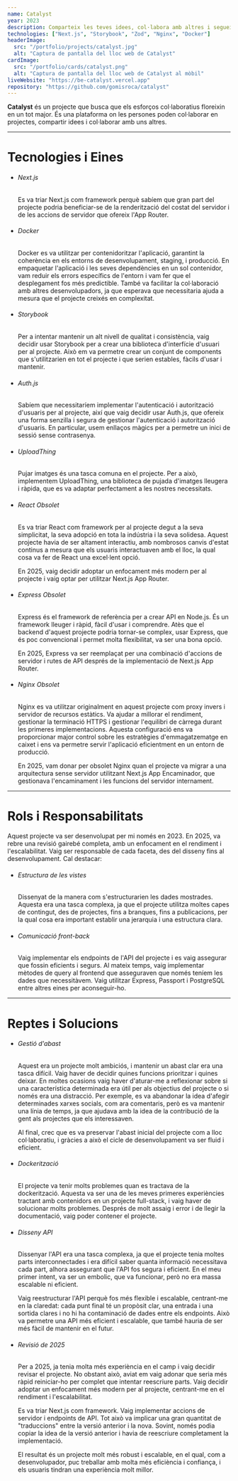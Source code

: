 ```yaml
---
name: Catalyst
year: 2023
description: Comparteix les teves idees, col·labora amb altres i segueix el que està passant.
technologies: ["Next.js", "Storybook", "Zod", "Nginx", "Docker"]
headerImage:
  src: "/portfolio/projects/catalyst.jpg"
  alt: "Captura de pantalla del lloc web de Catalyst"
cardImage:
  src: "/portfolio/cards/catalyst.png"
  alt: "Captura de pantalla del lloc web de Catalyst al mòbil"
liveWebsite: "https://be-catalyst.vercel.app"
repository: "https://github.com/gomisroca/catalyst"
---
```


<strong>Catalyst</strong> és un projecte que busca que els esforços
col·laboratius floreixin en un tot major. És una plataforma on les persones
poden col·laborar en projectes, compartir idees i col·laborar amb uns altres.

<hr />

<h1 class="text-2xl">Tecnologies i Eines</h1>
<ul>
  <li>
    <h6 className="text-lg font-semibold">Next.js</h6>
    <p>
      Es va triar Next.js com framework perquè sabíem que gran part del projecte
      podria beneficiar-se de la renderització del costat del servidor i de les
      accions de servidor que ofereix l'App Router.
    </p>
  </li>
  <li>
    <h6 className="text-lg font-semibold">Docker</h6>
    <p>
      Docker es va utilitzar per contenidoritzar l'aplicació, garantint la
      coherència en els entorns de desenvolupament, staging, i producció. En
      empaquetar l'aplicació i les seves dependències en un sol contenidor, vam
      reduir els errors específics de l'entorn i vam fer que el desplegament fos
      més predictible. També va facilitar la col·laboració amb altres
      desenvolupadors, ja que esperava que necessitaria ajuda a mesura que el
      projecte creixés en complexitat.
    </p>
  </li>
  <li>
    <h6 className="text-lg font-semibold">Storybook</h6>
    <p>
      Per a intentar mantenir un alt nivell de qualitat i consistència, vaig
      decidir usar Storybook per a crear una biblioteca d'interfície d'usuari
      per al projecte. Això em va permetre crear un conjunt de components que
      s'utilitzarien en tot el projecte i que serien estables, fàcils d'usar i
      mantenir.
    </p>
  </li>
  <li>
    <h6 className="text-lg font-semibold">Auth.js</h6>
    <p>
      Sabíem que necessitaríem implementar l'autenticació i autorització
      d'usuaris per al projecte, així que vaig decidir usar Auth.js, que ofereix
      una forma senzilla i segura de gestionar l'autenticació i autorització
      d'usuaris. En particular, usem enllaços màgics per a permetre un inici de
      sessió sense contrasenya.
    </p>
  </li>
  <li>
    <h6 className="text-lg font-semibold">UploadThing</h6>
    <p>
      Pujar imatges és una tasca comuna en el projecte. Per a això, implementem
      UploadThing, una biblioteca de pujada d'imatges lleugera i ràpida, que es
      va adaptar perfectament a les nostres necessitats.
    </p>
  </li>
  <li>
    <h6 className="text-lg font-semibold">
      React <span className="text-sm text-zinc-500 uppercase">Obsolet</span>
    </h6>
    <p>
      Es va triar React com framework per al projecte degut a la seva
      simplicitat, la seva adopció en tota la indústria i la seva solidesa.
      Aquest projecte havia de ser altament interactiu, amb nombrosos canvis
      d'estat continus a mesura que els usuaris interactuaven amb el lloc, la
      qual cosa va fer de React una excel·lent opció.
    </p>
    <p>
      En 2025, vaig decidir adoptar un enfocament més modern per al projecte i
      vaig optar per utilitzar Next.js App Router.
    </p>
  </li>
  <li>
    <h6 className="text-lg font-semibold">
      Express
      <span className="text-sm text-zinc-500 uppercase">Obsolet</span>
    </h6>
    <p>
      Express és el framework de referència per a crear API en Node.js. És un
      framework lleuger i ràpid, fàcil d'usar i comprendre. Atès que el backend
      d'aquest projecte podria tornar-se complex, usar Express, que és poc
      convencional i permet molta flexibilitat, va ser una bona opció.
    </p>
    <p>
      En 2025, Express va ser reemplaçat per una combinació d'accions de
      servidor i rutes de API després de la implementació de Next.js App Router.
    </p>
  </li>
  <li>
    <h6 className="text-lg font-semibold">
      Nginx <span className="text-sm text-zinc-500 uppercase">Obsolet</span>
    </h6>
    <p>
      Nginx es va utilitzar originalment en aquest projecte com proxy invers i
      servidor de recursos estàtics. Va ajudar a millorar el rendiment,
      gestionar la terminació HTTPS i gestionar l'equilibri de càrrega durant
      les primeres implementacions. Aquesta configuració ens va proporcionar
      major control sobre les estratègies d'emmagatzematge en caixet i ens va
      permetre servir l'aplicació eficientment en un entorn de producció.
    </p>
    <p>
      En 2025, vam donar per obsolet Nginx quan el projecte va migrar a una
      arquitectura sense servidor utilitzant Next.js App Encaminador, que
      gestionava l'encaminament i les funcions del servidor internament.
    </p>
  </li>
</ul>

<hr />

<h1 class="text-2xl">Rols i Responsabilitats</h1>
Aquest projecte va ser desenvolupat per mi només en 2023. En 2025, va rebre una
revisió gairebé completa, amb un enfocament en el rendiment i l'escalabilitat.
Vaig ser responsable de cada faceta, des del disseny fins al desenvolupament.
Cal destacar:
<ul>
  <li>
    <h6 className="text-lg font-semibold">Estructura de les vistes</h6>
    <p>
      Dissenyat de la manera com s'estructurarien les dades mostrades. Aquesta
      era una tasca complexa, ja que el projecte utilitza moltes capes de
      contingut, des de projectes, fins a branques, fins a publicacions, per la
      qual cosa era important establir una jerarquia i una estructura clara.
    </p>
  </li>
  <li>
    <h6 className="text-lg font-semibold">Comunicació front-back</h6>
    <p>
      Vaig implementar els endpoints de l'API del projecte i es vaig assegurar
      que fossin eficients i segurs. Al mateix temps, vaig implementar mètodes
      de query al frontend que asseguraven que només teníem les dades que
      necessitàvem. Vaig utilitzar Express, Passport i PostgreSQL entre altres
      eines per aconseguir-ho.
    </p>
  </li>
</ul>

<hr />

<h1 class="text-2xl">Reptes i Solucions</h1>
<ul>
  <li>
    <h6 className="text-lg font-semibold">Gestió d'abast</h6>
    <p>
      Aquest era un projecte molt ambiciós, i mantenir un abast clar era una
      tasca difícil. Vaig haver de decidir quines funcions prioritzar i quines
      deixar. En moltes ocasions vaig haver d'aturar-me a reflexionar sobre si
      una característica determinada era útil per als objectius del projecte o
      si només era una distracció. Per exemple, es va abandonar la idea d'afegir
      determinades xarxes socials, com ara comentaris, però es va mantenir una
      línia de temps, ja que ajudava amb la idea de la contribució de la gent
      als projectes que els interessaven.
    </p>
    <p>
      Al final, crec que es va preservar l'abast inicial del projecte com a lloc
      col·laboratiu, i gràcies a això el cicle de desenvolupament va ser fluid i
      eficient.
    </p>
  </li>
  <li>
    <h6 className="text-lg font-semibold">Dockerització</h6>
    <p>
      El projecte va tenir molts problemes quan es tractava de la dockerització.
      Aquesta va ser una de les meves primeres experiències tractant amb
      contenidors en un projecte full-stack, i vaig haver de solucionar molts
      problemes. Després de molt assaig i error i de llegir la documentació,
      vaig poder contener el projecte.
    </p>
  </li>
  <li>
    <h6 className="text-lg font-semibold">Disseny API</h6>
    <p>
      Dissenyar l'API era una tasca complexa, ja que el projecte tenia moltes
      parts interconnectades i era difícil saber quanta informació necessitava
      cada part, alhora assegurant que l'API fos segura i eficient. En el meu
      primer intent, va ser un embolic, que va funcionar, però no era massa
      escalable ni eficient.
    </p>
    <p>
      Vaig reestructurar l'API perquè fos més flexible i escalable, centrant-me
      en la claredat: cada punt final té un propòsit clar, una entrada i una
      sortida clares i no hi ha contaminació de dades entre els endpoints. Això
      va permetre una API més eficient i escalable, que també hauria de ser més
      fàcil de mantenir en el futur.
    </p>
  </li>
  <li>
    <h6 className="text-lg font-semibold">Revisió de 2025</h6>
    <p>
      Per a 2025, ja tenia molta més experiència en el camp i vaig decidir
      revisar el projecte. No obstant això, aviat em vaig adonar que seria més
      ràpid reiniciar-ho per complet que intentar reescriure parts. Vaig decidir
      adoptar un enfocament més modern per al projecte, centrant-me en el
      rendiment i l'escalabilitat.
    </p>
    <p>
      Es va triar Next.js com framework. Vaig implementar accions de servidor i
      endpoints de API. Tot això va implicar una gran quantitat de "traduccions"
      entre la versió anterior i la nova. Sovint, només podia copiar la idea de
      la versió anterior i havia de reescriure completament la implementació.
    </p>
    <p>
      El resultat és un projecte molt més robust i escalable, en el qual, com a
      desenvolupador, puc treballar amb molta més eficiència i confiança, i els
      usuaris tindran una experiència molt millor.
    </p>
  </li>
</ul>

